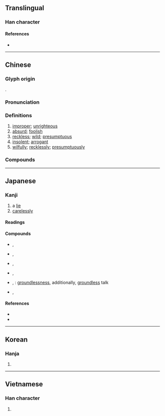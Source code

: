 {{character info/new}}
{{stroke order|strokes=6}}
==Translingual==

===Han character===
{{Han char|rn=38|rad=女|as=03|sn=6|four=00404|canj=YVV|ids=⿱亡女}}

====References====
* {{Han ref|kx=0256.010|dkj=06063|hdz=21027.090|uh=5984|ud=22916|bh=A66B|bd=42603}}

----

==Chinese==
{{zh-forms|alt=𡚶,𡔞}}

===Glyph origin===
{{Han etyl}}
{{Han compound|亡|女|ls=psc|c1=p|c2=s}}.

===Pronunciation===
{{zh-pron
|m=wàng
|c=mong5,mong6
|h=pfs=mong
|md=uông
|mn=bōng
|w=3vaan
|mc=y
|oc=y
|cat=a,adv
}}

===Definitions===
{{zh-hanzi}}

# [[improper]]; [[unrighteous]]
# [[absurd]]; [[foolish]]
# [[reckless]]; [[wild]]; [[presumptuous]]
# [[insolent]]; [[arrogant]]
# [[wilfully]]; [[recklessly]]; [[presumptuously]]

===Compounds===
{{zh-der|不敢妄言|任性妄為|僭妄|塵妄|大膽妄為|妄下雌黃|妄人|妄作|妄動|妄圖|妄念|妄想|妄想症|妄求|妄為|妄生穿鑿|妄稱|妄自尊大|妄自菲薄|妄言|妄言妄聽|妄言輕動|妄誕|妄語|妄說|妖妄|姑妄聽之|姑妄言之|恣意妄為|恣意妄行|愚妄|無妄|無妄之災|無妄之禍|無妄之福|狂妄|狂妄自大|痴心妄想|目不妄視|真妄|瞽言妄舉|禍不妄至|肆意妄為|膽大妄為|虛妄|言十妄九|言狂意妄|誕妄|謀虛逐妄|謬妄|譫妄|貪心妄想|輕舉妄動|逞意妄為|驕矜狂妄}}

----

==Japanese==

===Kanji===
{{ja-kanji|grade=c|rs=女03}}

# a [[lie]]
# [[carelessly]]

====Readings====
{{ja-readings
|goon=もう
|kanon=ぼう
|kun=みだ-りに
}}

====Compounds====
{{der-top|Compounds}}
* {{ja-r|妄言|もうげん}}, {{ja-r|妄言|ぼうげん}}
* {{ja-r|妄信|もうしん}}, {{ja-r|妄信|ぼうしん}}
* {{ja-r|妄説|もうせつ}}, {{ja-r|妄説|ぼうせつ}}
* {{ja-r|妄想|もうそう}}, {{ja-r|妄想|ぼうそう}}
* {{ja-r|妄誕|もうたん}}, {{ja-r|妄誕|ぼうたん}}: [[groundlessness]], additionally, [[groundless]] talk
* {{ja-r|妄動|もうどう}}, {{ja-r|妄動|ぼうどう}}
{{der-bottom}}

====References====
* {{S-JIS|96CF}}
* {{JIS|4C51}}

----

==Korean==

===Hanja===
{{ko-hanja|hangeul=망|rv=mang|mr=mang}}

# {{defn|lang=ko|sort=女03}}

----

==Vietnamese==

===Han character===
{{vi-hantu|[[vọng]], [[vòng]]|rs=女03}}

# {{defn|lang=vi|sort=女03}}